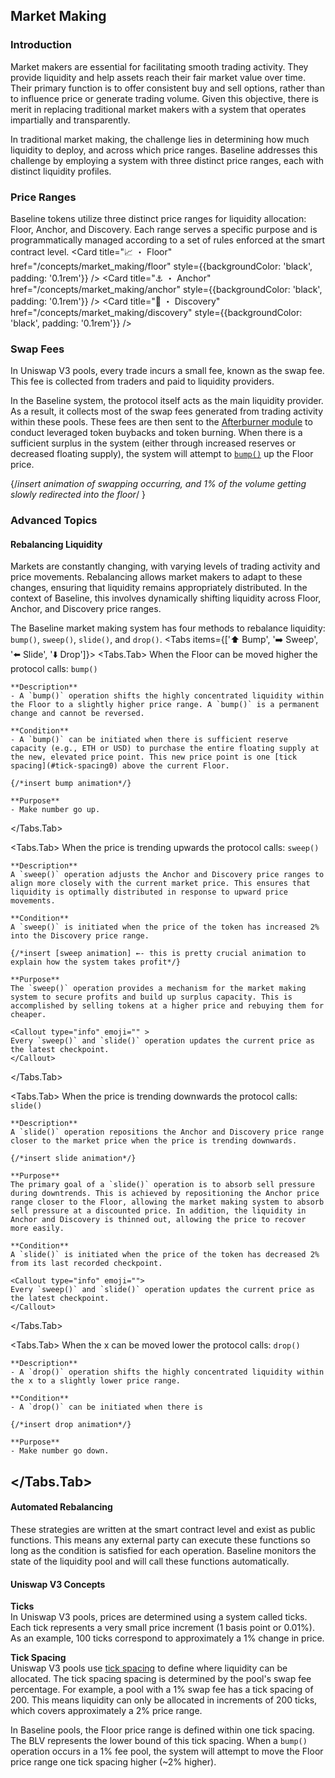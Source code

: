 


## Market Making

### Introduction
Market makers are essential for facilitating smooth trading activity. They provide liquidity and help assets reach their fair market value over time. Their primary function is to offer consistent buy and sell options, rather than to influence price or generate trading volume. Given this objective, there is merit in replacing traditional market makers with a system that operates impartially and transparently.

In traditional market making, the challenge lies in determining how much liquidity to deploy, and across which price ranges. Baseline addresses this challenge by employing a system with three distinct price ranges, each with distinct liquidity profiles.

### Price Ranges
Baseline tokens utilize three distinct price ranges for liquidity allocation: Floor, Anchor, and Discovery. Each range serves a specific purpose and is programmatically managed according to a set of rules enforced at the smart contract level.
 <Cards>
    <Card title="📈 ・ Floor" href="/concepts/market_making/floor" style={{backgroundColor: 'black', padding: '0.1rem'}} />
</Cards>
 <Cards>
    <Card title="⚓️ ・ Anchor" href="/concepts/market_making/anchor" style={{backgroundColor: 'black', padding: '0.1rem'}} /> 
</Cards>
 <Cards>
    <Card title="🔎 ・ Discovery" href="/concepts/market_making/discovery" style={{backgroundColor: 'black', padding: '0.1rem'}} />
</Cards>


### Swap Fees
In Uniswap V3 pools, every trade incurs a small fee, known as the swap fee. This fee is collected from traders and paid to liquidity providers.

In the Baseline system, the protocol itself acts as the main liquidity provider. As a result, it collects most of the swap fees generated from trading activity within these pools. These fees are then sent to the [Afterburner module](/concepts/afterburner) to conduct leveraged token buybacks and token burning. When there is a sufficient surplus in the system (either through increased reserves or decreased floating supply), the system will attempt to [`bump()`](/concepts/market_making#rebalancing-liquidity) up the Floor price.

{/*insert animation of swapping occurring, and 1% of the volume getting slowly redirected into the floor*/
}

### Advanced Topics

#### Rebalancing Liquidity
Markets are constantly changing, with varying levels of trading activity and price movements. ​​Rebalancing allows market makers to adapt to these changes, ensuring that liquidity remains appropriately distributed. In the context of Baseline, this involves dynamically shifting liquidity across Floor, Anchor, and Discovery price ranges.

The Baseline market making system has four methods to rebalance liquidity: `bump()`, `sweep()`, `slide()`, and `drop()`. 
<Callout emoji="">
<Tabs items={['⬆️ Bump', '➡️ Sweep', '⬅️ Slide', '⬇️ Drop']}>
  <Tabs.Tab>
    When the Floor can be moved higher the protocol calls: `bump()`

    **Description**  
    - A `bump()` operation shifts the highly concentrated liquidity within the Floor to a slightly higher price range. A `bump()` is a permanent change and cannot be reversed.

    **Condition**  
    - A `bump()` can be initiated when there is sufficient reserve capacity (e.g., ETH or USD) to purchase the entire floating supply at the new, elevated price point. This new price point is one [tick spacing](#tick-spacing0) above the current Floor.

    {/*insert bump animation*/}

    **Purpose**  
    - Make number go up.
  </Tabs.Tab>

  <Tabs.Tab>
    When the price is trending upwards the protocol calls: `sweep()`

    **Description**  
    A `sweep()` operation adjusts the Anchor and Discovery price ranges to align more closely with the current market price. This ensures that liquidity is optimally distributed in response to upward price movements.

    **Condition**  
    A `sweep()` is initiated when the price of the token has increased 2% into the Discovery price range.

    {/*insert [sweep animation] ←- this is pretty crucial animation to explain how the system takes profit*/}

    **Purpose**  
    The `sweep()` operation provides a mechanism for the market making system to secure profits and build up surplus capacity. This is accomplished by selling tokens at a higher price and rebuying them for cheaper. 

    <Callout type="info" emoji="" >
    Every `sweep()` and `slide()` operation updates the current price as the latest checkpoint.
    </Callout>
  </Tabs.Tab>

  <Tabs.Tab>
    When the price is trending downwards the protocol calls: `slide()`

    **Description**  
    A `slide()` operation repositions the Anchor and Discovery price range closer to the market price when the price is trending downwards.

    {/*insert slide animation*/}

    **Purpose**  
    The primary goal of a `slide()` operation is to absorb sell pressure during downtrends. This is achieved by repositioning the Anchor price range closer to the Floor, allowing the market making system to absorb sell pressure at a discounted price. In addition, the liquidity in Anchor and Discovery is thinned out, allowing the price to recover more easily. 

    **Condition**  
    A `slide()` is initiated when the price of the token has decreased 2% from its last recorded checkpoint. 

    <Callout type="info" emoji="">
    Every `sweep()` and `slide()` operation updates the current price as the latest checkpoint.
    </Callout>
  </Tabs.Tab>

  <Tabs.Tab>
    When the x can be moved lower the protocol calls: `drop()`

    **Description**  
    - A `drop()` operation shifts the highly concentrated liquidity within the x to a slightly lower price range. 

    **Condition**  
    - A `drop()` can be initiated when there is

    {/*insert drop animation*/}

    **Purpose**  
    - Make number go down.
  </Tabs.Tab>
</Tabs>
</Callout>
---

#### Automated Rebalancing 
These strategies are written at the smart contract level and exist as public functions. This means any external party can execute these functions so long as the condition is satisfied for each operation. Baseline monitors the state of the liquidity pool and will call these functions automatically.

#### Uniswap V3 Concepts

**Ticks**  
In Uniswap V3 pools, prices are determined using a system called ticks. Each tick represents a very small price increment (1 basis point or 0.01%). As an example, 100 ticks correspond to approximately a 1% change in price.

**Tick Spacing**  
Uniswap V3 pools use [tick spacing](https://support.uniswap.org/hc/en-us/articles/21069524840589-What-is-a-tick-when-providing-liquidity) to define where liquidity can be allocated. The tick spacing spacing is determined by the pool's swap fee percentage. For example, a pool with a 1% swap fee has a tick spacing of 200. This means liquidity can only be allocated in increments of 200 ticks, which covers approximately a 2% price range.

In Baseline pools, the Floor price range is defined within one tick spacing. The BLV represents the lower bound of this tick spacing. When a `bump()` operation occurs in a 1% fee pool, the system will attempt to move the Floor price range one tick spacing higher (~2% higher).
